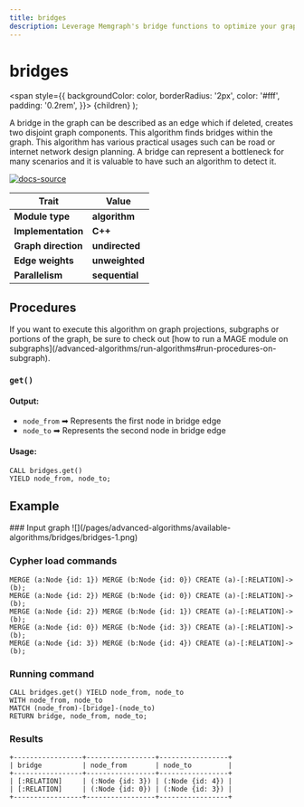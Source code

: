 ```yaml
---
title: bridges
description: Leverage Memgraph's bridge functions to optimize your graph analysis capabilities. Explore the advanced algorithmic potential with tailored tutorials and our docs.
---
```



# bridges

  <span
    style={{
      backgroundColor: color,
      borderRadius: '2px',
      color: '#fff',
      padding: '0.2rem',
    }}>
    {children}
  </span>
);

A bridge in the graph can be described as an edge which if deleted, creates two disjoint graph components. This algorithm finds bridges within the graph. This algorithm has various practical usages such can be road or internet network design planning. A bridge can represent a bottleneck for many scenarios and it is valuable to have such an algorithm to detect it.

[![docs-source](https://img.shields.io/badge/source-bridges-FB6E00?logo=github&style=for-the-badge)](https://github.com/memgraph/mage/blob/main/cpp/bridges_module/bridges_module.cpp)

| Trait               | Value                                                 |
| ------------------- | ----------------------------------------------------- |
| **Module type**     | <Highlight color="#FB6E00">**algorithm**</Highlight>  |
| **Implementation**  | <Highlight color="#FB6E00">**C++**</Highlight>        |
| **Graph direction** | <Highlight color="#FB6E00">**undirected**</Highlight> |
| **Edge weights**    | <Highlight color="#FB6E00">**unweighted**</Highlight> |
| **Parallelism**     | <Highlight color="#FB6E00">**sequential**</Highlight> |

## Procedures

<Callout type="info">
If you want to execute this algorithm on graph projections, subgraphs or portions of the graph, be sure to check out [how to run a MAGE module on subgraphs](/advanced-algorithms/run-algorithms#run-procedures-on-subgraph).
</Callout>

### `get()`

#### Output:

* `node_from` ➡ Represents the first node in bridge edge
* `node_to` ➡ Represents the second node in bridge edge

#### Usage:
```cypher
CALL bridges.get()
YIELD node_from, node_to;
```

## Example

<Steps>
### Input graph
![](/pages/advanced-algorithms/available-algorithms/bridges/bridges-1.png)

### Cypher load commands
```cypher
MERGE (a:Node {id: 1}) MERGE (b:Node {id: 0}) CREATE (a)-[:RELATION]->(b);
MERGE (a:Node {id: 2}) MERGE (b:Node {id: 0}) CREATE (a)-[:RELATION]->(b);
MERGE (a:Node {id: 2}) MERGE (b:Node {id: 1}) CREATE (a)-[:RELATION]->(b);
MERGE (a:Node {id: 0}) MERGE (b:Node {id: 3}) CREATE (a)-[:RELATION]->(b);
MERGE (a:Node {id: 3}) MERGE (b:Node {id: 4}) CREATE (a)-[:RELATION]->(b);
```

### Running command
```cypher
CALL bridges.get() YIELD node_from, node_to
WITH node_from, node_to
MATCH (node_from)-[bridge]-(node_to)
RETURN bridge, node_from, node_to;
```

### Results
```plaintext
+-----------------+-----------------+-----------------+
| bridge          | node_from       | node_to         |
+-----------------+-----------------+-----------------+
| [:RELATION]     | (:Node {id: 3}) | (:Node {id: 4}) |
| [:RELATION]     | (:Node {id: 0}) | (:Node {id: 3}) |
+-----------------+-----------------+-----------------+
```
</Steps>
